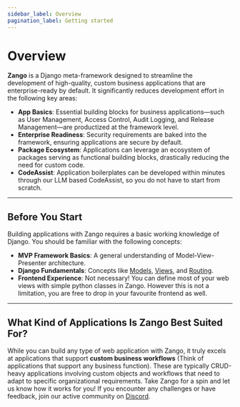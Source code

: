 ```yaml
---
sidebar_label: Overview
pagination_label: Getting started
---
```


# Overview
**Zango** is a Django meta-framework designed to streamline the development of high-quality, custom business applications that are enterprise-ready by default. It significantly reduces development effort in the following key areas:
- **App Basics**: Essential building blocks for business applications—such as User Management, Access Control, Audit Logging, and Release Management—are productized at the framework level.
- **Enterprise Readiness**: Security requirements are baked into the framework, ensuring applications are secure by default.
- **Package Ecosystem**: Applications can leverage an ecosystem of packages serving as functional building blocks, drastically reducing the need for custom code.
- **CodeAssist**: Application boilerplates can be developed within minutes through our LLM based CodeAssist, so you do not have to start from scratch.
---

## Before You Start
Building applications with Zango requires a basic working knowledge of Django. You should be familiar with the following concepts:
- **MVP Framework Basics**: A general understanding of Model-View-Presenter architecture.
- **Django Fundamentals**: Concepts like [Models](https://docs.djangoproject.com/en/5.1/topics/db/models/), [Views](https://docs.djangoproject.com/en/5.1/#the-view-layer), and [Routing](https://docs.djangoproject.com/en/5.1/topics/http/urls/).
- **Frontend Experience**: Not necessary! You can define most of your web views with simple python classes in Zango. However this is not a limitation, you are free to drop in your favourite frontend as well.

---
## What Kind of Applications Is Zango Best Suited For?
While you can build any type of web application with Zango, it truly excels at applications that support **custom business workflows** (Think of applications that support any business function). These are typically CRUD-heavy applications involving custom objects and workflows that need to adapt to specific organizational requirements.
Take Zango for a spin and let us know how it works for you! If you encounter any challenges or have feedback, join our active community on [Discord](https://discord.com/invite/UDE9YAs6tV).